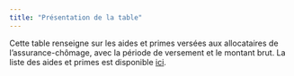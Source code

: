```yaml
---
title: "Présentation de la table"
---
```


Cette table renseigne sur les aides et primes versées aux allocataires de l'assurance-chômage, avec la période de versement et le montant brut. La liste des aides et primes est disponible [ici](../../../Fiches/Allocations_regimes.qmd).
